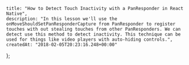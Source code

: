     title: "How to Detect Touch Inactivity with a PanResponder in React Native",
    description: "In this lesson we'll use the onMoveShouldSetPanResponderCapture from PanResponder to register touches with out stealing touches from other PanResponders. We can detect use this method to detect inactivity. This technique can be used for things like video players with auto-hiding controls.",
    createdAt: "2018-02-05T20:23:16.248+00:00"
};


    
